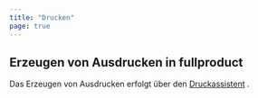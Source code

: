 ```yaml
---
title: "Drucken"
page: true
---
```

## Erzeugen von Ausdrucken in  <Placeholder>fullproduct</Placeholder> 

Das Erzeugen von Ausdrucken erfolgt &#252;ber den [Druckassistent](../drucken/druckassistent)
.
